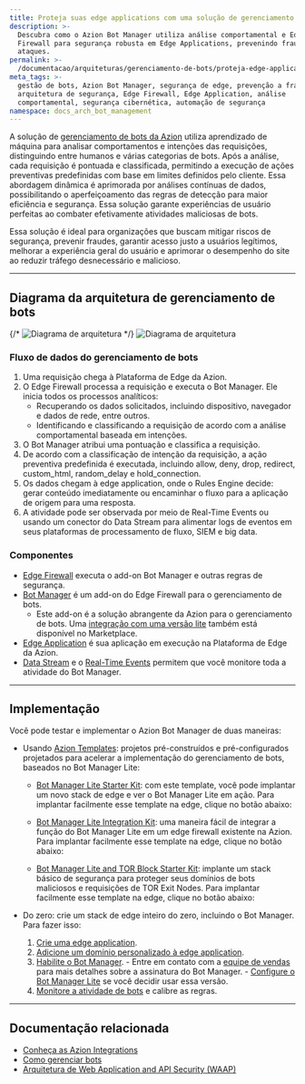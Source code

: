 ```yaml
---
title: Proteja suas edge applications com uma solução de gerenciamento de bots
description: >-
  Descubra como o Azion Bot Manager utiliza análise comportamental e Edge
  Firewall para segurança robusta em Edge Applications, prevenindo fraudes e
  ataques.
permalink: >-
  /documentacao/arquiteturas/gerenciamento-de-bots/proteja-edge-applications-com-bot-management/
meta_tags: >-
  gestão de bots, Azion Bot Manager, segurança de edge, prevenção a fraudes,
  arquitetura de segurança, Edge Firewall, Edge Application, análise
  comportamental, segurança cibernética, automação de segurança
namespace: docs_arch_bot_management
---
```



A solução de [gerenciamento de bots da Azion](https://www.azion.com/pt-br/solucoes/gerenciamento-de-bots/) utiliza aprendizado de máquina para analisar comportamentos e intenções das requisições, distinguindo entre humanos e várias categorias de bots. Após a análise, cada requisição é pontuada e classificada, permitindo a execução de ações preventivas predefinidas com base em limites definidos pelo cliente. Essa abordagem dinâmica é aprimorada por análises contínuas de dados, possibilitando o aperfeiçoamento das regras de detecção para maior eficiência e segurança. Essa solução garante experiências de usuário perfeitas ao combater efetivamente atividades maliciosas de bots.

Essa solução é ideal para organizações que buscam mitigar riscos de segurança, prevenir fraudes, garantir acesso justo a usuários legítimos, melhorar a experiência geral do usuário e aprimorar o desempenho do site ao reduzir tráfego desnecessário e malicioso.

---

## Diagrama da arquitetura de gerenciamento de bots

{/* ![Diagrama de arquitetura](/assets/docs/images/uploads/diagram-bot-management.png) */}
![Diagrama de arquitetura](/assets/docs/images/uploads/application-and-network-security/light-bot-management.png)

### Fluxo de dados do gerenciamento de bots

1. Uma requisição chega à Plataforma de Edge da Azion.
2. O Edge Firewall processa a requisição e executa o Bot Manager. Ele inicia todos os processos analíticos:
    - Recuperando os dados solicitados, incluindo dispositivo, navegador e dados de rede, entre outros.
    - Identificando e classificando a requisição de acordo com a análise comportamental baseada em intenções.
3. O Bot Manager atribui uma pontuação e classifica a requisição.
4. De acordo com a classificação de intenção da requisição, a ação preventiva predefinida é executada, incluindo allow, deny, drop, redirect, custom_html, random_delay e hold_connection.
5. Os dados chegam à edge application, onde o Rules Engine decide: gerar conteúdo imediatamente ou encaminhar o fluxo para a aplicação de origem para uma resposta.
6. A atividade pode ser observada por meio de Real-Time Events ou usando um conector do Data Stream para alimentar logs de eventos em seus plataformas de processamento de fluxo, SIEM e big data.

### Componentes

- [Edge Firewall](/pt-br/documentacao/produtos/secure/edge-firewall/) executa o add-on Bot Manager e outras regras de segurança.
- [Bot Manager](/pt-br/documentacao/produtos/secure/edge-firewall/bot-manager/) é um add-on do Edge Firewall para o gerenciamento de bots.
  - Este add-on é a solução abrangente da Azion para o gerenciamento de bots. Uma [integração com uma versão lite](/pt-br/documentacao/produtos/guias/bot-manager-lite/) também está disponível no Marketplace.
- [Edge Application](/pt-br/documentacao/produtos/build/edge-application/) é sua aplicação em execução na Plataforma de Edge da Azion.
- [Data Stream](/pt-br/documentacao/produtos/observe/data-stream/) e o [Real-Time Events](/pt-br/documentacao/produtos/observe/real-time-metrics/) permitem que você monitore toda a atividade do Bot Manager.

---

## Implementação

Você pode testar e implementar o Azion Bot Manager de duas maneiras:

- Usando [Azion Templates](/pt-br/documentacao/produtos/marketplace/templates/): projetos pré-construídos e pré-configurados projetados para acelerar a implementação do gerenciamento de bots, baseados no Bot Manager Lite:
    - [Bot Manager Lite Starter Kit](/pt-br/documentacao/produtos/guias/bot-manager-lite-starter-kit/): com este template, você pode implantar um novo stack de edge e ver o Bot Manager Lite em ação. Para implantar facilmente esse template na edge, clique no botão abaixo:

      <LinkButton
        label="Implantar Bot Manager Lite Starter Kit"
        link="https://console.azion.com/create/azion/bot-manager-lite-starter-kit"
        icon="ai ai-azion"
        icon-pos="left"
        target="_blank"
      />

    - [Bot Manager Lite Integration Kit](/pt-br/documentacao/produtos/guias/bot-manager-lite-integration-kit/): uma maneira fácil de integrar a função do Bot Manager Lite em um edge firewall existente na Azion. Para implantar facilmente esse template na edge, clique no botão abaixo:

    <LinkButton
        label="Implantar Bot Manager Lite Integration Kit"
        link="https://console.azion.com/create/azion/bot-manager-lite-integration-kit"
        icon="ai ai-azion"
        icon-pos="left"
        target="_blank"
      />

    - [Bot Manager Lite and TOR Block Starter Kit](/pt-br/documentacao/produtos/guias/bot-manager-lite-and-tor-block-starter-kit/): implante um stack básico de segurança para proteger seus domínios de bots maliciosos e requisições de TOR Exit Nodes. Para implantar facilmente esse template na edge, clique no botão abaixo:

    <LinkButton
        label="Implantar Bot Manager Lite and TOR Block Starter Kit"
        link="https://console.azion.com/create/azion/bot-manager-lite-and-tor-block-starter-kit"
        icon="ai ai-azion"
        icon-pos="left"
        target="_blank"
      />

- Do zero: crie um stack de edge inteiro do zero, incluindo o Bot Manager. Para fazer isso:
    1. [Crie uma edge application](/pt-br/documentacao/produtos/guias/build/criar-uma-aplicacao/).
    2. [Adicione um domínio personalizado à edge application](/pt-br/documentacao/produtos/guias/configurar-dominio/).
    3. [Habilite o Bot Manager](/pt-br/documentacao/produtos/secure/edge-firewall/bot-manager/).
      - Entre em contato com a [equipe de vendas](https://www.azion.com/pt-br/contate-vendas/) para mais detalhes sobre a assinatura do Bot Manager.
      - [Configure o Bot Manager Lite](/pt-br/documentacao/produtos/guias/bot-manager-lite/#configure-a-integracao) se você decidir usar essa versão.
    4. [Monitore a atividade de bots](/pt-br/documentacao/produtos/observe/data-stream/primeiros-passos/) e calibre as regras.

---

## Documentação relacionada

- [Conheça as Azion Integrations](/pt-br/documentacao/produtos/marketplace/integracoes/)
- [Como gerenciar bots](/pt-br/documentacao/produtos/guias/secure/gerenciar-bots/)
- [Arquitetura de Web Application and API Security (WAAP) ](/pt-br/documentacao/arquiteturas/edge-firewall/web-application-and-api-protection-waap/)
